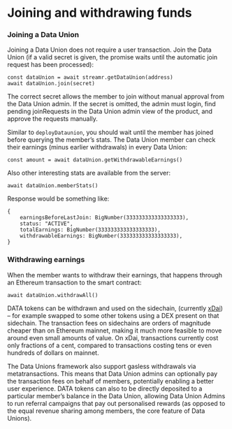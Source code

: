 

# Joining and withdrawing funds

### Joining a Data Union
Joining a Data Union does not require a user transaction. Join the Data Union (if a valid secret is given, the promise waits until the automatic join request has been processed):
```
const dataUnion = await streamr.getDataUnion(address)
await dataUnion.join(secret)
```

The correct secret allows the member to join without manual approval from the Data Union admin. If the secret is omitted, the admin must login, find pending joinRequests in the Data Union admin view of the product, and approve the requests manually.

Similar to `deployDataunion`, you should wait until the member has joined before querying the member’s stats. The Data Union member can check their earnings (minus earlier withdrawals) in every Data Union:

```
const amount = await dataUnion.getWithdrawableEarnings()
```

Also other interesting stats are available from the server:

```
await dataUnion.memberStats()
```

Response would be something like:

```
{
    earningsBeforeLastJoin: BigNumber(333333333333333333),
    status: "ACTIVE",
    totalEarnings: BigNumber(333333333333333333),
    withdrawableEarnings: BigNumber(333333333333333333),
}
```

### Withdrawing earnings
When the member wants to withdraw their earnings, that happens through an Ethereum transaction to the smart contract:

```
await dataUnion.withdrawAll()
```

DATA tokens can be withdrawn and used on the sidechain, (currently <a href="https://www.xdaichain.com" target="_blank" rel="noopener noreferrer">xDai</a>) – for example swapped to some other tokens using a DEX present on that sidechain. The transaction fees on sidechains are orders of magnitude cheaper than on Ethereum mainnet, making it much more feasible to move around even small amounts of value. On xDai, transactions currently cost only fractions of a cent, compared to transactions costing tens or even hundreds of dollars on mainnet. 

The Data Unions framework also support gasless withdrawals via metatransactions. This means that Data Union admins can optionally pay the transaction fees on behalf of members, potentially enabling a better user experience. DATA tokens can also to be directly deposited to a particular member’s balance in the Data Union, allowing Data Union Admins to run referral campaigns that pay out personalised rewards (as opposed to the equal revenue sharing among members, the core feature of Data Unions).
